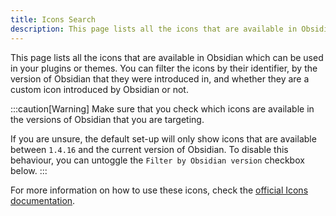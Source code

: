 ```yaml
---
title: Icons Search
description: This page lists all the icons that are available in Obsidian.
---
```




This page lists all the icons that are available in Obsidian which can be used in your plugins or themes.
You can filter the icons by their identifier, by the version of Obsidian that they were introduced in, and whether they are a custom icon introduced by Obsidian or not.

:::caution[Warning]
Make sure that you check which icons are available in the versions of Obsidian that you are targeting.

If you are unsure, the default set-up will only show icons that are available between `1.4.16` and the current version of Obsidian.
To disable this behaviour, you can untoggle the `Filter by Obsidian version` checkbox below.
:::

For more information on how to use these icons, check the [official Icons documentation](https://docs.obsidian.md/Plugins/User+interface/Icons).

<br/>

<ObsidianIcons client:load />
